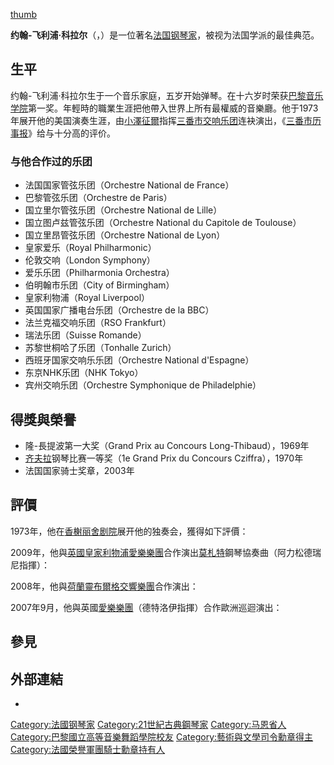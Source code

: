 {{Unreferenced|time=2019-02-11T04:26:54+00:00}}
[[image:Jean-Philippe_Collard_05954.JPG|thumb]]

'''约翰-飞利浦·科拉尔'''（{{lang-fr|'''Jean-Pilippe Collard'''}}，{{bd|1948年|1月27日||}}）是一位著名[[法国|法国]][[钢琴家|钢琴家]]，被视为法国学派的最佳典范。

== 生平 ==
约翰-飞利浦·科拉尔生于一个音乐家庭，五岁开始弹琴。在十六岁时荣获[[巴黎國立高等音樂舞蹈學院|巴黎音乐学院]]第一奖。年輕時的職業生涯把他帶入世界上所有最權威的音樂廳。他于1973年展开他的美国演奏生涯，由[[小澤征爾|小澤征爾]]指挥[[三番市交响乐团|三番市交响乐团]]连袂演出，《[[三番市历事报|三番市历事报]]》给与十分高的评价。

=== 与他合作过的乐团 ===
{{div col}}
* 法国国家管弦乐团（Orchestre National de France）
* 巴黎管弦乐团（Orchestre de Paris）
* 国立里尔管弦乐团（Orchestre National de Lille）
* 国立图卢兹管弦乐团（Orchestre National du Capitole de Toulouse）
* 国立里昂管弦乐团（Orchestre National de Lyon）
* 皇家爱乐（Royal Philharmonic）
* 伦敦交响（London Symphony）
* 爱乐乐团（Philharmonia Orchestra）
* 伯明翰市乐团（City of Birmingham）
* 皇家利物浦（Royal Liverpool）
* 英国国家广播电台乐团（Orchestre de la BBC）
* 法兰克福交响乐团（RSO Frankfurt）
* 瑞法乐团（Suisse Romande）
* 苏黎世桐哈了乐团（Tonhalle Zurich）
* 西班牙国家交响乐乐团（Orchestre National d'Espagne）
* 东京NHK乐团（NHK Tokyo）
* 宾州交响乐团（Orchestre Symphonique de Philadelphie）
{{div col end}}

== 得獎與榮譽 ==
* 隆-長提波第一大奖（Grand Prix au Concours Long-Thibaud），1969年
* [[齐夫拉·乔治|齐夫拉]]钢琴比赛一等奖（1e Grand Prix du Concours Cziffra），1970年
* 法国国家骑士奖章，2003年

== 評價 ==
1973年，他在[[香榭丽舍剧院|香榭丽舍剧院]]展开他的独奏会，獲得如下評價：
{{quote|巴黎乐评是十分激进的: 他有所有必须的才质来引领他进入音乐的最高领域,他的技巧,他的细腻情感绽放在你我面前……<br>
——《[[费加洛报|费加洛报]]》1973年3月}}

2009年，他與[[英國|英國]][[皇家利物浦愛樂樂團|皇家利物浦愛樂樂團]]合作演出[[莫札特|莫札特]]鋼琴協奏曲（阿力松德瑞尼指揮）： 

{{quote|科拉爾演奏以一種具穿透力的簡潔的搖籃曲式來詮釋 那平靜的，中間的樂章，在進入最後快板之處，彷彿那是魔笛中帕帕加洛的歌曲（那般簡單但引人入勝，直入心扉的魔力）……<br>
——《[[卫报|卫报]]》，2009年4月27日}} 

2008年，他與[[荷蘭|荷蘭]][[靈布爾格交響樂團|靈布爾格交響樂團]]合作演出：

{{quote|科拉爾展現出如此的大師風範 ，他甚至是可以戲弄這音樂。 那中間的樂章是非常具氣氛的，他的演奏是有著不尋常的音樂性。科拉爾賦予聽眾每一個和動人的拉威尔音樂神遊的機會……<br>
——《[[忠诚报|忠诚报]]》，阿姆斯特丹，2008年11月25日}} 

2007年9月，他與英國[[愛樂樂團|愛樂樂團]]（德特洛伊指揮）合作歐洲巡迴演出：

{{quote|以一種令人嚮往極富色彩和超強的想像力，他賦予他的演奏閃耀的光芒。指揮查理 ·都特伊與柯拉爾配合的天衣無縫，給人一種十分契合的感受。非常美妙！}}

== 參見 ==
{{portal|古典音樂}}

== 外部連結 ==
* {{Discogs artist|872030}}

{{Authority control}}
{{DEFAULTSORT:Collard, Jean-Philippe}}
[[Category:法國钢琴家|Category:法國钢琴家]]
[[Category:21世紀古典鋼琴家|Category:21世紀古典鋼琴家]]
[[Category:马恩省人|Category:马恩省人]]
[[Category:巴黎國立高等音樂舞蹈學院校友|Category:巴黎國立高等音樂舞蹈學院校友]]
[[Category:藝術與文學司令勳章得主|Category:藝術與文學司令勳章得主]]
[[Category:法國榮譽軍團騎士勳章持有人|Category:法國榮譽軍團騎士勳章持有人]]